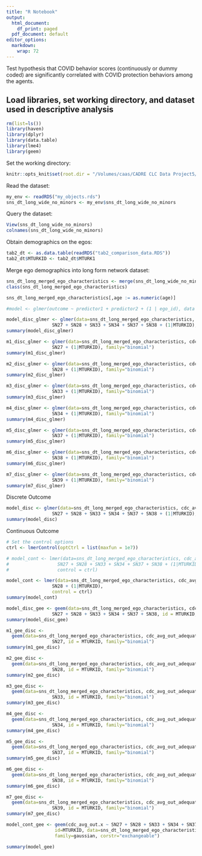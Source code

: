 ```yaml
---
title: "R Notebook"
output:
  html_document:
    df_print: paged
  pdf_document: default
editor_options: 
  markdown: 
    wrap: 72
---
```


Test hypothesis that COVID behavior scores (continuously or dummy coded) are significantly correlated with COVID protection behaviors among the agents. 

## Load libraries, set working directory, and dataset used in descriptive analysis

```r
rm(list=ls())
library(haven)
library(dplyr)
library(data.table)
library(lme4)
library(geem)
```

Set the working directory:

```r
knitr::opts_knit$set(root.dir = "/Volumes/caas/CADRE CLC Data Project5/Clean Data/AK-SU-NETWORKS-ROUT")
```

Read the dataset:

```r
my_env <- readRDS("my_objects.rds")
sns_dt_long_wide_no_minors <- my_env$sns_dt_long_wide_no_minors
```

Query the dataset:

```r
View(sns_dt_long_wide_no_minors)
colnames(sns_dt_long_wide_no_minors)
```
Obtain demographics on the egos:

```r
tab2_dt <- as.data.table(readRDS("tab2_comparison_data.RDS"))
tab2_dt$MTURKID <- tab2_dt$MTURK1
```

Merge ego demographics into long form network dataset:

```r
sns_dt_long_merged_ego_characteristics <- merge(sns_dt_long_wide_no_minors, tab2_dt, by="MTURKID")
class(sns_dt_long_merged_ego_characteristics)

sns_dt_long_merged_ego_characteristics[,age := as.numeric(age)]
```




```r
#model <- glmer(outcome ~ predictor1 + predictor2 + (1 | ego_id), data = data, family = binomial)

model_disc_glmer <- glmer(data=sns_dt_long_merged_ego_characteristics, cdc_avg_out_adequate ~ 
                 SN27 + SN28 + SN33 + SN34 + SN37 + SN38 + (1|MTURKID), family="binomial")
summary(model_disc_glmer)

m1_disc_glmer <- glmer(data=sns_dt_long_merged_ego_characteristics, cdc_avg_out_adequate ~ 
                 SN27 + (1|MTURKID), family="binomial")
summary(m1_disc_glmer)

m2_disc_glmer <- glmer(data=sns_dt_long_merged_ego_characteristics, cdc_avg_out_adequate ~ 
                 SN28 + (1|MTURKID), family="binomial")
summary(m2_disc_glmer)

m3_disc_glmer <- glmer(data=sns_dt_long_merged_ego_characteristics, cdc_avg_out_adequate ~ 
                 SN33 + (1|MTURKID), family="binomial")
summary(m3_disc_glmer)

m4_disc_glmer <- glmer(data=sns_dt_long_merged_ego_characteristics, cdc_avg_out_adequate ~ 
                 SN34 + (1|MTURKID), family="binomial")
summary(m4_disc_glmer)

m5_disc_glmer <- glmer(data=sns_dt_long_merged_ego_characteristics, cdc_avg_out_adequate ~ 
                 SN37 + (1|MTURKID), family="binomial")
summary(m5_disc_glmer)

m6_disc_glmer <- glmer(data=sns_dt_long_merged_ego_characteristics, cdc_avg_out_adequate ~ 
                 SN38 + (1|MTURKID), family="binomial")
summary(m6_disc_glmer)

m7_disc_glmer <- glmer(data=sns_dt_long_merged_ego_characteristics, cdc_avg_out_adequate ~ 
                 SN39 + (1|MTURKID), family="binomial")
summary(m7_disc_glmer)
```
Discrete Outcome
```r
model_disc <- glmer(data=sns_dt_long_merged_ego_characteristics, cdc_avg_out_adequate ~ 
                 SN27 + SN28 + SN33 + SN34 + SN37 + SN38 + (1|MTURKID), family="binomial")
summary(model_disc)
```

Continuous Outcome

```r
# Set the control options
ctrl <- lmerControl(optCtrl = list(maxfun = 1e7))

# model_cont <- lmer(data=sns_dt_long_merged_ego_characteristics, cdc_avg_out.x ~ 
#                  SN27 + SN28 + SN33 + SN34 + SN37 + SN38 + (1|MTURKID),
#                  control = ctrl)

model_cont <- lmer(data=sns_dt_long_merged_ego_characteristics, cdc_avg_out.x ~
                 SN28 + (1|MTURKID),
                 control = ctrl)
summary(model_cont)
```

```r
model_disc_gee <- geem(data=sns_dt_long_merged_ego_characteristics, cdc_avg_out_adequate ~ 
                 SN27 + SN28 + SN33 + SN34 + SN37 + SN38, id = MTURKID, family="binomial")
summary(model_disc_gee)

m1_gee_disc <- 
  geem(data=sns_dt_long_merged_ego_characteristics, cdc_avg_out_adequate ~ 
                 SN27, id = MTURKID, family="binomial")
summary(m1_gee_disc)

m2_gee_disc <- 
  geem(data=sns_dt_long_merged_ego_characteristics, cdc_avg_out_adequate ~ 
                 SN28, id = MTURKID, family="binomial")
summary(m2_gee_disc)

m3_gee_disc <- 
  geem(data=sns_dt_long_merged_ego_characteristics, cdc_avg_out_adequate ~ 
                 SN33, id = MTURKID, family="binomial")
summary(m3_gee_disc)

m4_gee_disc <- 
  geem(data=sns_dt_long_merged_ego_characteristics, cdc_avg_out_adequate ~ 
                 SN34, id = MTURKID, family="binomial")
summary(m4_gee_disc)

m5_gee_disc <- 
  geem(data=sns_dt_long_merged_ego_characteristics, cdc_avg_out_adequate ~ 
                 SN37, id = MTURKID, family="binomial")
summary(m5_gee_disc)

m6_gee_disc <- 
  geem(data=sns_dt_long_merged_ego_characteristics, cdc_avg_out_adequate ~ 
                 SN38, id = MTURKID, family="binomial")
summary(m6_gee_disc)

m7_gee_disc <- 
  geem(data=sns_dt_long_merged_ego_characteristics, cdc_avg_out_adequate ~ 
                 SN39, id = MTURKID, family="binomial")
summary(m7_gee_disc)
```

```r
model_cont_gee <- geem(cdc_avg_out.x ~ SN27 + SN28 + SN33 + SN34 + SN37 + SN38, 
                  id=MTURKID, data=sns_dt_long_merged_ego_characteristics, 
                  family=gaussian, corstr="exchangeable")

summary(model_gee)
```

